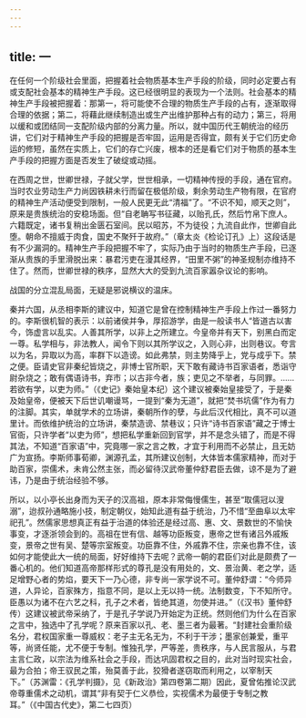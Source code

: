```yaml
---
---
---
```

title: 一
---



在任何一个阶级社会里面，把握着社会物质基本生产手段的阶级，同时必定要占有或支配社会基本的精神生产手段。这已经很明显的表现为一个法则。社会基本的精神生产手段被把握着：那第一，将可能使不合理的物质生产手段的占有，逐渐取得合理的依据；第二，将藉此继续制造出或生产出维护那种占有的动力；第三，将用以缓和或团结同一支配阶级内部的分离力量。所以，就中国历代王朝统治的经历讲，它们对于精神生产手段的把握是否牢固，运用是否得宜，颇有关于它们历史命运的修短，虽然在实质上，它们的存亡兴废，根本的还是看它们对于物质的基本生产手段的把握方面是否发生了破绽或动摇。

在西周之世，世卿世禄，子就父学，世世相承，一切精神传授的手段，通在官府。当时农业劳动生产力尚因铁耕未行而留在极低阶级，剩余劳动生产物有限，在官府的精神生产活动便受到限制，一般人民更无此“清福”了。“不识不知，顺天之则”，原来是贵族统治的安稳场面。但“自老聃写书征藏，以贻孔氏，然后竹帛下庶人。六籍既定，诸书复稍出金匮石室间。民以昭苏，不为徒役；九流自此作，世卿自此堕。朝命不擅威于肉食，国史不聚歼于故府。”（章太炎《检论订孔》上）这段话是有不少漏洞的。精神生产手段把握不牢了，实际乃由于当时的物质生产手段，已逐渐从贵族的手里滑脱出来：暴君污吏在漫其经界，“田里不粥”的神圣规制亦维持不住了。然而，世卿世禄的秩序，显然大大的受到九流百家嚣杂议论的影响。

战国的分立混乱局面，无疑是邪说横议的温床。

秦并六国，从丞相李斯的建议中，知道它是曾在控制精神生产手段上作过一番努力的。李斯很机智的表示：以前诸侯并争，厚招游学，由是一般读书人“皆道古以害今，饰虚言以乱实。人善其所学，以非上之所建立。今皇帝并有天下，别黑白而定一尊。私学相与，非法教人，闻令下则以其所学议之，入则心非，出则巷议。夸言以为名，异取以为高，率群下以造谤。如此弗禁，则主势降乎上，党与成乎下。禁之便。臣请史官非秦纪皆烧之，非博士官所职，天下敢有藏诗书百家语者，悉诣守尉杂烧之；敢有偶语诗书，弃市；以古非今者，族；吏见之不举者，与同罪。……若欲有学，以吏为师。”（《史记》秦始皇本纪）这个建议被秦始皇接受了，于是秦及始皇帝，便被天下后世讥嘲谩骂，一提到“秦为无道”，就把“焚书坑儒”作为有力的注脚。其实，单就学术的立场讲，秦朝所作的孽，与此后汉代相比，真不可以道里计。而依维护统治的立场讲，秦禁造谤、禁巷议；只许“诗书百家语”藏之于博士官衙，只许学者“以吏为师”，想把私学重新回到官学，并不是念头错了，而是不得其法，不知道“百家语”中，究竟哪一家之言之教，才宜于利用而不必禁止，且无妨广为宣扬。李斯师事荀卿，渊源孔孟，其所建议创制，大体皆本儒家精神，而对于助百家，崇儒术，未肯公然主张，而必留待汉武帝董仲舒君臣去做，谅不是为了避讳，乃是由于统治经验不够。

所以，以小亭长出身而为天子的汉高祖，原本非常侮慢儒生，甚至“取儒冠以溲溺”，迨叔孙通略施小技，制定朝仪，始知此道有益于统治，乃不惜“至曲阜以太牢祀孔”。然儒家思想真正有益于治道的体验还是经过高、惠、文、景数世的不愉快事变，才逐浙领会到的。高祖在世有信、越等功臣叛变，惠帝之世有诸吕外戚叛变，景帝之世有吴、楚等宗室叛变。功臣靠不住，外戚靠不住，宗亲也靠不住，该如何才能使此大一统的局面，好好维持下去呢？武帝一朝的君臣们对此是颇费了一番心机的。他们知道高帝那样形式的尊孔是没有用处的，文、景治黄、老之学，适足增野心者的势焰，要天下一乃心德，非专尚一家学说不可。董仲舒谓：“今师异道，人异论，百家殊方，指意不同，是以上无以持一统。法制数变，下不知所守。臣愚以为诸不在六艺之科，孔子之术者，皆绝其道，勿使并进。”（《汉书》董仲舒传）这建议被武帝采纳了，于是孔子学说乃开始定为正统。然则他们为什么在百家之言中，独选中了孔学呢？原来百家以孔、老、墨三者为最著。“封建社会重阶级名分，君权国家重一尊威权：老子主无名无为，不利于干涉；墨家创兼爱，重平等，尚贤任能，尤不便于专制。惟独孔学，严等差，贵秩序，与人民言服从，与君主言仁政，以宗法为维系社会之手段，而达巩固君权之目的，此对当时现实社会，最为合拍；帝王驭民之策，殆莫善于此，狡猾者遂窃取而利用之，以宰制天下。”（苏渊雷：《孔学判摄》，见《新政治》第四卷第二期）因此，夏曾佑推论汉武帝尊重儒术之动机，谓其“非有契于仁义恭俭，实视儒术为最便于专制之教耳。”（《中国古代史》，第二七四页）